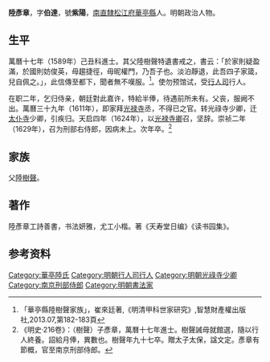 {{明清人物信息框
| 姓名 = 陸彥章
| 原名 =
| 圖片名稱 = 陸彥章.jpg
| 圖片大小 = 300px
| 圖片說明 = 《松江邦彥畫像》之陸彥章像
| 最高職務 = 南京刑部侍郎
| 國家 =  大明
| 爵位 =
| 籍貫 = [[南直隸|南直隸]][[松江府|松江府]][[華亭縣|華亭縣]]
| 族裔 =  
| 旗籍 =  
| 字號 = 字伯達，號紫陽
| 諡號 = 
| 出生日期 = 生年不詳
| 出生地點 =
| 逝世日期 = 卒年不詳
| 逝世地點 = 
| 墓葬 = 
| 配偶 =  
| 親屬 = （父）[[陸樹聲|陸樹聲]]
| 出身 = 
* 萬曆十七年己丑科同進士出身
| 經歷 = 
| 著作 =  
}}
'''陸彥章'''{{BD|？年||？年||}}，字'''伯達'''，號'''紫陽'''，[[南直隸|南直隸]][[松江府|松江府]][[華亭縣|華亭縣]]人。明朝政治人物。

==生平==
萬曆十七年（1589年）己丑科進士。其父陸樹聲特遺書戒之，書云：「於家則疑盈滿，於國則妨俊英，毋趨捷徑，毋昵權門，乃吾子也。淡泊靜退，此吾四子家箴，兒自佩之。」，此信傳至都下，聞者無不嘆服。<ref>「華亭縣陸樹聲家族」，崔來廷著,《明清甲科世家研究》,智慧財產權出版社,2013.07,第182-183頁</ref>。使勿预馆试，受[[行人司|行人司]]行人。

在职二年，乞归侍亲，朝廷對此嘉许，特給半俸，待遇前所未有。父丧，服阙不出。萬曆三十九年（1611年），即家拜[[光禄寺|光禄寺]]丞，不得已之官。转光祿寺少卿，迁[[太仆寺|太仆寺]]少卿，引疾归。天启四年（1624年），以[[光禄寺卿|光禄寺卿]]召，坚辞。崇祯二年（1629年），召为刑部右侍郎，因病未上。次年卒。<ref>《明史·216卷》：（樹聲）子彥章，萬曆十七年進士。樹聲誡毋就館選，隨以行人終養。詔給月俸，異數也。樹聲年九十七卒。贈太子太保，諡文定。彥章有節概，官至南京刑部侍郎。</ref>

== 家族 ==
父[[陸樹聲|陸樹聲]]。

==著作==
陸彥章工詩善書，书法妍雅，尤工小楷。著《天寿堂日编》《读书园集》。

== 参考资料 ==
{{reflist}}

{{萬曆十七年己丑科殿試金榜}}

{{Authority control}}

{{DEFAULTSORT:Lu陆}}
[[Category:華亭陸氏|Category:華亭陸氏]]
[[Category:明朝行人司行人|Category:明朝行人司行人]]
[[Category:明朝光祿寺少卿|Category:明朝光祿寺少卿]]
[[Category:南京刑部侍郎|Category:南京刑部侍郎]]
[[Category:明朝書法家|Category:明朝書法家]]